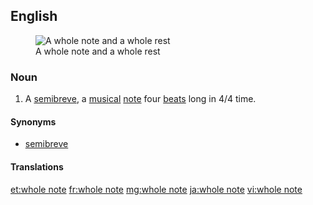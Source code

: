 {{also|whole-note}}
==English==
{{wikipedia}}
[[Image:Whole note and rest.svg|thumb|right|A whole note and a whole rest]]

===Noun===
{{en-noun}}

# {{lb|en|music}} A [[semibreve]], a [[musical]] [[note]] four [[beat]]s long in 4/4 time.

====Synonyms====
* {{qualifier|UK}} [[semibreve]]

====Translations====
{{trans-see|semibreve}}

[[et:whole note]]
[[fr:whole note]]
[[mg:whole note]]
[[ja:whole note]]
[[vi:whole note]]